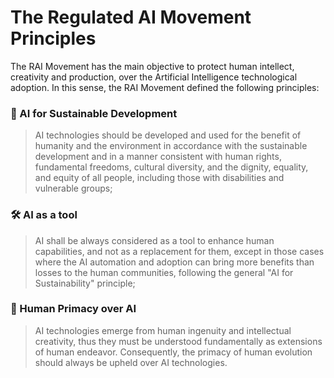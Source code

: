 # The Regulated AI Movement Principles

The RAI Movement has the main objective to protect human intellect, creativity and production, over the Artificial Intelligence technological adoption. In this sense, the RAI Movement defined the following principles:

### 🌱 AI for Sustainable Development

> AI technologies should be developed and used for the benefit of humanity and the environment in accordance with the sustainable development and in a manner consistent with human rights, fundamental freedoms, cultural diversity, and the dignity, equality, and equity of all people, including those with disabilities and vulnerable groups;

### 🛠 AI as a tool

> AI shall be always considered as a tool to enhance human capabilities, and not as a replacement for them, except in those cases where the AI automation and adoption can bring more benefits than losses to the human communities, following the general "AI for Sustainability" principle;

### 🧬 Human Primacy over AI

> AI technologies emerge from human ingenuity and intellectual creativity, thus they must be understood fundamentally as extensions of human endeavor. Consequently, the primacy of human evolution should always be upheld over AI technologies.
